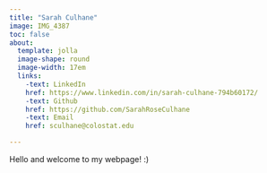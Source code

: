 ```yaml
---
title: "Sarah Culhane"
image: IMG_4387
toc: false
about:
  template: jolla
  image-shape: round
  image-width: 17em
  links:
    -text: LinkedIn
    href: https://www.linkedin.com/in/sarah-culhane-794b60172/
    -text: Github
    href: https://github.com/SarahRoseCulhane
    -text: Email
    href: sculhane@colostat.edu

---
```


Hello and welcome to my webpage! :)
